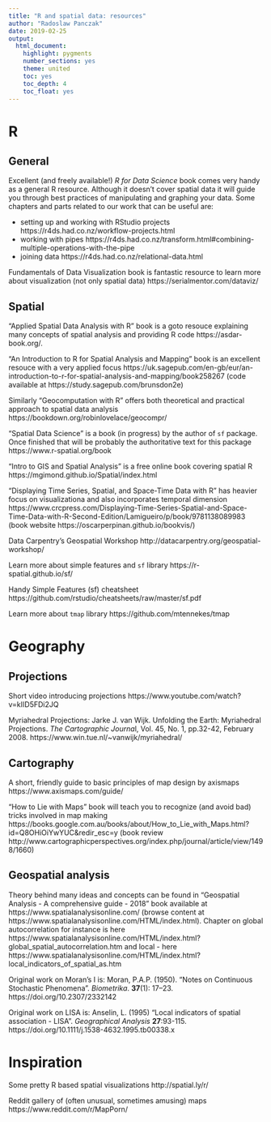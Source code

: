 ```yaml
---
title: "R and spatial data: resources"
author: "Radoslaw Panczak"
date: 2019-02-25
output: 
  html_document: 
    highlight: pygments
    number_sections: yes
    theme: united
    toc: yes
    toc_depth: 4
    toc_float: yes
---
```


# R

## General 

Excellent (and freely available!) *R for Data Science* book comes very handy as a general R resource. Although it doesn't cover spatial data it will guide you through best practices of manipulating and graphing your data. Some chapters and parts  related to our work that can be useful are:

  - setting up and working with RStudio projects  https://r4ds.had.co.nz/workflow-projects.html
  - working with pipes https://r4ds.had.co.nz/transform.html#combining-multiple-operations-with-the-pipe
  - joining data https://r4ds.had.co.nz/relational-data.html

Fundamentals of Data Visualization book is fantastic resource to learn more about visualization (not only spatial data) https://serialmentor.com/dataviz/

## Spatial 

"Applied Spatial Data Analysis with R" book is a goto resouce explaining many concepts of spatial analysis and providing R code https://asdar-book.org/.

"An Introduction to R for Spatial Analysis and Mapping" book is an excellent resouce with a very applied focus https://uk.sagepub.com/en-gb/eur/an-introduction-to-r-for-spatial-analysis-and-mapping/book258267 (code available at https://study.sagepub.com/brunsdon2e)

Similarly "Geocomputation with R" offers both theoretical and practical approach to spatial data analysis https://bookdown.org/robinlovelace/geocompr/ 

"Spatial Data Science" is a book (in progress) by the author of `sf` package. Once finished that will be probably the authoritative text for this package https://www.r-spatial.org/book

"Intro to GIS and Spatial Analysis" is a free online book covering spatial R https://mgimond.github.io/Spatial/index.html

"Displaying Time Series, Spatial, and Space-Time Data with R" has heavier focus on visualizationa and also incorporates temporal dimension https://www.crcpress.com/Displaying-Time-Series-Spatial-and-Space-Time-Data-with-R-Second-Edition/Lamigueiro/p/book/9781138089983 (book website https://oscarperpinan.github.io/bookvis/)

Data Carpentry’s Geospatial Workshop http://datacarpentry.org/geospatial-workshop/

Learn more about simple features and `sf` library https://r-spatial.github.io/sf/

Handy Simple Features (sf) cheatsheet https://github.com/rstudio/cheatsheets/raw/master/sf.pdf 

Learn more about `tmap` library https://github.com/mtennekes/tmap


# Geography 

## Projections

Short video introducing projections https://www.youtube.com/watch?v=kIID5FDi2JQ 

Myriahedral Projections: Jarke J. van Wijk. Unfolding the Earth: Myriahedral Projections. *The Cartographic Journa*l, Vol. 45, No. 1, pp.32-42, February 2008. https://www.win.tue.nl/~vanwijk/myriahedral/ 


## Cartography

A short, friendly guide to basic principles of map design by axismaps https://www.axismaps.com/guide/

"How to Lie with Maps" book will teach you to recognize (and avoid bad) tricks involved in map making https://books.google.com.au/books/about/How_to_Lie_with_Maps.html?id=Q8OHiOiYwYUC&redir_esc=y (book review http://www.cartographicperspectives.org/index.php/journal/article/view/1498/1660)

## Geospatial analysis

Theory behind many ideas and concepts can be found in "Geospatial Analysis - A comprehensive guide - 2018" book available at https://www.spatialanalysisonline.com/ (browse content at https://www.spatialanalysisonline.com/HTML/index.html). Chapter on global autocorrelation for instance is here https://www.spatialanalysisonline.com/HTML/index.html?global_spatial_autocorrelation.htm and local - here https://www.spatialanalysisonline.com/HTML/index.html?local_indicators_of_spatial_as.htm

Original work on Moran's I is: Moran, P.A.P. (1950). "Notes on Continuous Stochastic Phenomena". *Biometrika*. **37**(1): 17–23. https://doi.org/10.2307/2332142

Original work on LISA is: Anselin, L. (1995)  "Local indicators of spatial association - LISA". *Geographical Analysis* **27**:93-115. https://doi.org/10.1111/j.1538-4632.1995.tb00338.x


# Inspiration

Some pretty R based spatial visualizations http://spatial.ly/r/

Reddit gallery of (often unusual, sometimes amusing) maps https://www.reddit.com/r/MapPorn/
